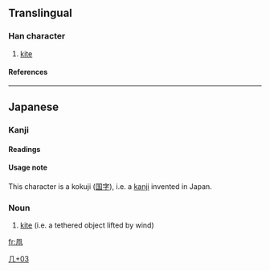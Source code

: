 ==Translingual==
===Han character===
{{Han char|rad=几|as=03|sn=5|four=|canj=竹弓中月 (HNLB)}}
# [[kite]]
====References====
{{Han ref|kx=0134.081|dkj=01749|dj=0299.190|hdz=10276.111|uh=51E7|ud=20967}}
----
==Japanese==
===Kanji===
{{ja-kanji|grade=n|rs=几03}}

====Readings====
{{ja-readings|on=''(none)''|kun=[[たこ]] (tako)}}

====Usage note====
This character is a kokuji ([[国字]]), i.e. a [[kanji]] invented in Japan.

===Noun===
{{ja-noun|k|hira=たこ|rom=tako}}
# [[kite]] (i.e. a tethered object lifted by wind)

[[Category:Japanese-only CJKV Characters|几+03]]

[[fr:凧]]